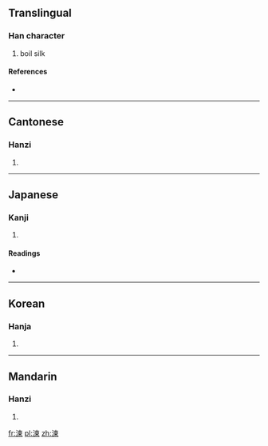 ==Translingual==

===Han character===
{{Han char|rn=85|rad=水|as=09|sn=12|four=3519<sub>6</sub>|canj=水木田火 (EDWF)}}

# boil silk

====References====
* {{Han ref|kx=0636.100|dkj=17810|dj=1043.150|hdz=31671.050|uh=6E45|ud=28229|bh=D9EF|bd=55791}}

----

==Cantonese==

===Hanzi===
{{yue-hanzi|jyut=|y=lin6}}

# {{defn|lang=yue|sort=水09}}

----

==Japanese==

===Kanji===
{{ja-kanji|grade=|rs=水09}}

# {{defn|lang=ja|sort=水09}}

====Readings====
* {{ja-readings|on=[[れん]] (ren), [[らん]] (ran)|kun=[[ねる]] (neru)}}

----

==Korean==

===Hanja===
{{ko-hanja|hangeul=[[련]]>[[연]]|eumhun=|rv=ryeon>yeon|mr=ryŏn>yŏn|y=lyen>yen}}

# {{defn|lang=ko|sort=水09}}

----

==Mandarin==

===Hanzi===
{{cmn-hanzi|pin=[[liàn]] ([[lian4]])|wg=lien<sup>4</sup>}}

# {{defn|lang=cmn|sort=水09}}

[[fr:湅]]
[[pl:湅]]
[[zh:湅]]